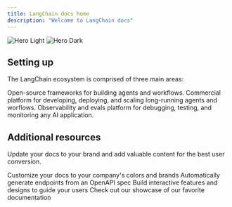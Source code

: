 ```yaml
---
title: LangChain docs home
description: "Welcome to LangChain docs"
---
```


<img
  className="block dark:hidden"
  src="/images/hero-light.png"
  alt="Hero Light"
/>
<img
  className="hidden dark:block"
  src="/images/hero-dark.png"
  alt="Hero Dark"
/>

## Setting up

The LangChain ecosystem is comprised of three main areas:

<CardGroup cols={2}>
  <Card
    title="LangChain and LangGraph OSS"
    icon="pen-to-square"
    href="https://mintlify.com/docs/quickstart"
  >
    Open-source frameworks for building agents and workflows.
  </Card>
  <Card
    title="LangGraph Platform"
    icon="image"
    href="https://mintlify.com/docs/development"
  >
    Commercial platform for developing, deploying, and scaling long-running agents and worflows.
  </Card>
    <Card
    title="LangSmith"
    icon="image"
    href="https://mintlify.com/docs/development"
  >
    Observability and evals platform for debugging, testing, and monitoring any AI application.
  </Card>
</CardGroup>

## Additional resources

Update your docs to your brand and add valuable content for the best user conversion.

<CardGroup cols={2}>
  <Card
    title="Customize Style"
    icon="palette"
    href="https://mintlify.com/docs/settings/global"
  >
    Customize your docs to your company's colors and brands
  </Card>
  <Card
    title="Reference APIs"
    icon="code"
    href="https://mintlify.com/docs/api-playground/openapi"
  >
    Automatically generate endpoints from an OpenAPI spec
  </Card>
  <Card
    title="Add Components"
    icon="screwdriver-wrench"
    href="https://mintlify.com/docs/content/components/accordions"
  >
    Build interactive features and designs to guide your users
  </Card>
  <Card
    title="Get Inspiration"
    icon="stars"
    href="https://mintlify.com/customers"
  >
    Check out our showcase of our favorite documentation
  </Card>
</CardGroup>
